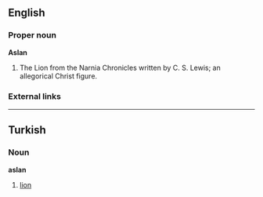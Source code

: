 ==English==

===Proper noun===
'''Aslan'''

#The Lion from the Narnia Chronicles written by C. S. Lewis; an allegorical Christ figure.

===External links===
{{pedialite}}

----
==Turkish==
===Noun===
'''aslan'''

# [[lion]]